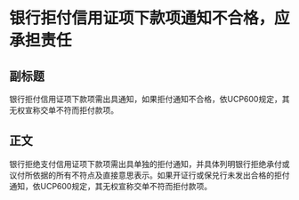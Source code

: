 # 银行拒付信用证项下款项通知不合格，应承担责任
## 副标题
银行拒付信用证项下款项需出具通知，如果拒付通知不合格，依UCP600规定，其无权宣称交单不符而拒付款项。
## 正文
银行拒绝支付信用证项下款项需出具单独的拒付通知，并具体列明银行拒绝承付或议付所依据的所有不符点及直接意思表示。如果开证行或保兑行未发出合格的拒付通知，依UCP600规定，其无权宣称交单不符而拒付款项。